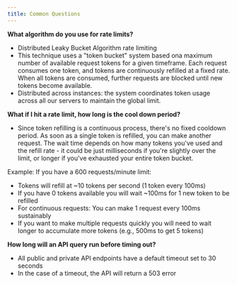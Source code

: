 ```yaml
---
title: Common Questions 
---
```


**What algorithm do you use for rate limits?**

* Distributed Leaky Bucket Algorithm rate limiting
* This technique uses a "token bucket" system based ona maximum number of available request tokens for a given timeframe. Each request consumes one token, and tokens are continuously refilled at a fixed rate. When all tokens are consumed, further requests are blocked until new tokens become available.
* Distributed across instances: the system coordinates token usage across all our servers to maintain the global limit.

**What if I hit a rate limit, how long is the cool down period?**

* Since token refilling is a continuous process, there's no fixed cooldown period. As soon as a single token is refilled, you can make another request. The wait time depends on how many tokens you've used and the refill rate - it could be just milliseconds if you're slightly over the limit, or longer if you've exhausted your entire token bucket.

Example: If you have a 600 requests/minute limit:
- Tokens will refill at ~10 tokens per second (1 token every 100ms)
- If you have 0 tokens available you will wait ~100ms for 1 new token to be refilled
- For continuous requests: You can make 1 request every 100ms sustainably
- If you want to make multiple requests quickly you will need to wait longer to accumulate more tokens (e.g., 500ms to get 5 tokens)

**How long will an API query run before timing out?**

* All public and private API endpoints have a default timeout set to 30 seconds
* In the case of a timeout, the API will return a 503 error
